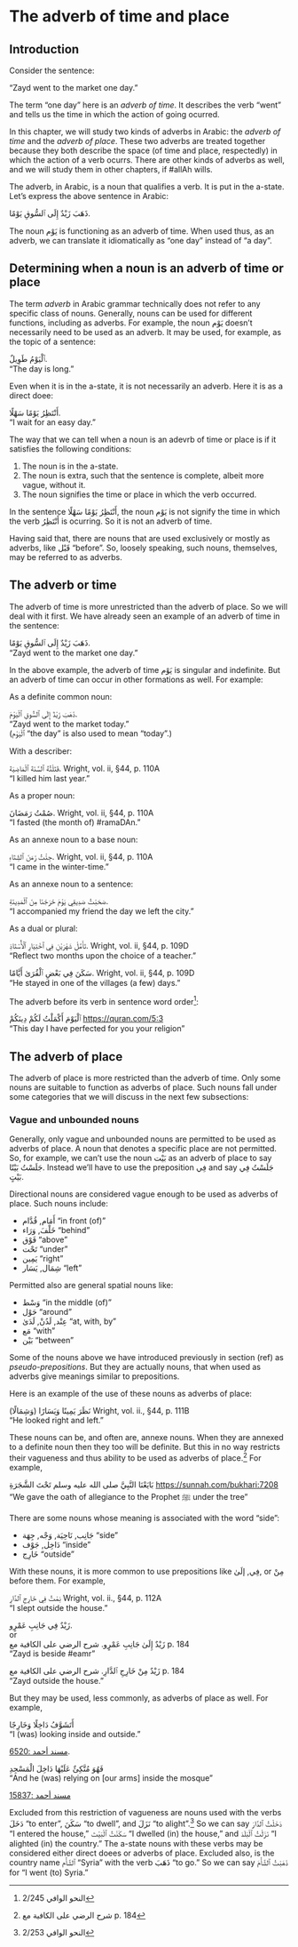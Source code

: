 # The adverb of time and place

## Introduction

Consider the sentence:

"Zayd went to the market one day."

The term "one day" here is an _adverb of time_.
It describes the verb "went" and tells us the time in which the action of going ocurred.

In this chapter, we will study two kinds of adverbs in Arabic:
the _adverb of time_ and the _adverb of place_.
These two adverbs are treated together because they both describe the space (of time and place, respectedly) in which the action of a verb ocurrs.
There are other kinds of adverbs as well, and we will study them in other chapters, if [#allAh]{.trn2} wills.

The adverb, in Arabic, is a noun that qualifies a verb.
It is put in the a-state.
Let's express the above sentence in Arabic:

[ذَهَبَ زَيْدٌ إِلَى ٱلسُّوقِ يَوْمًا.]{.ar}  

The noun [يَوْم]{.ar} is functioning as an adverb of time.
When used thus, as an adverb, we can translate it idiomatically as "one day" instead of "a day".

## Determining when a noun is an adverb of time or place

The term _adverb_ in Arabic grammar technically does not refer to any specific class of nouns.
Generally, nouns can be used for different functions, including as adverbs.
For example, the noun
[يَوْم]{.ar}
doesn't necessarily need to be used as an adverb.
It may be used, for example, as the topic of a sentence:

[ٱَلْيَوْمُ طَوِيلٌ.]{.ar}  
"The day is long."

Even when it is in the a-state, it is not necessarily an adverb. 
Here it is as a direct doee:

[أَنْتَظِرُ يَوْمًا سَهْلًا.]{.ar}  
"I wait for an easy day."

The way that we can tell when a noun is an adevrb of time or place is if it satisfies the following conditions:

1. The noun is in the a-state.
2. The noun is extra, such that the sentence is complete, albeit more vague, without it.
3. The noun signifies the time or place in which the verb occurred.

In the sentence [أَنْتَظِرُ يَوْمًا سَهْلًا]{.ar}, the noun [يَوْم]{.ar} is not signify the time in which the verb [أَنْتَظِرُ]{.ar} is ocurring.
So it is not an adverb of time.

Having said that, there are nouns that are used exclusively or mostly as adverbs, like [قَبْل]{.ar} "before".
So, loosely speaking, such nouns, themselves, may be referred to as adverbs.

## The adverb or time

The adverb of time is more unrestricted than the adverb of place.
So we will deal with it first.
We have already seen an example of an adverb of time in the sentence:

[ذَهَبَ زَيْدٌ إِلَى ٱلسُّوقِ يَوْمًا.]{.ar}  
"Zayd went to the market one day."

In the above example, the adverb of time [يَوْم]{.ar} is singular and indefinite.
But an adverb of time can occur in other formations as well. For example:

As a definite common noun:

[ذَهَبَ زَيْدٌ إِلَى ٱلسُّوقِ ٱلْيَوْمَ.]{.ar}  
"Zayd went to the market today."  
([ٱلْيَوْم]{.ar} "the day" is also used to mean "today".)

With a describer:

[قَتَلْتُهُ ٱلسَّنَةَ ٱلْمَاضِيَةَ.]{.ar}
[Wright, vol.\ ii, §44, p.\ 110A]{.aside}  
"I killed him last year."

As a proper noun:

[صُمْتُ رَمَضَانَ.]{.ar}
[Wright, vol.\ ii, §44, p.\ 110A]{.aside}  
"I fasted (the month of) [#ramaDAn]{.trn2}."

As an annexe noun to a base noun:

[جِئْتُ زَمَنَ ٱلشِّتَاءِ.]{.ar}
[Wright, vol.\ ii, §44, p.\ 110A]{.aside}  
"I came in the winter-time."

As an annexe noun to a sentence:

[صَحَبْتُ صَدِيقِي يَوْمَ خَرَجْنَا مِنَ ٱلْمَدِينَةِ.]{.ar}  
"I accompanied my friend the day we left the city."

As a dual or plural:

[تَأَمَّلْ شَهْرَيْنِ فِي ٱخْتِيَارِ ٱلْأُسْتَاذِ.]{.ar}
[Wright, vol.\ ii, §44, p.\ 109D]{.aside}  
"Reflect two months upon the choice of a teacher."

[سَكَنَ فِي بَعْضِ ٱلْقُرَىٰ أَيَّامًا.]{.ar}
[Wright, vol.\ ii, §44, p.\ 109D]{.aside}  
"He stayed in one of the villages (a few) days."

The adverb before its verb in sentence word order^[[النحو الوافي]{.ar} 2/245]:

[ٱلْيَوْمَ أَكْمَلْتُ لَكُمْ دِينَكُمْ]{.ar}
[<https://quran.com/5:3>]{.aside}  
"This day I have perfected for you your religion"

## The adverb of place

The adverb of place is more restricted than the adverb of time.
Only some nouns are suitable to function as adverbs of place.
Such nouns fall under some categories that we will discuss in the next few subsections:

### Vague and unbounded nouns

Generally, only vague and unbounded nouns are permitted to be used as adverbs of place.
A noun that denotes a specific place are not permitted.
So, for example, we can't use the noun [بَيْت]{.ar} as an adverb of place to say [جَلَسْتُ بَيْتًا]{.ar}.
Instead we'll have to use the preposition [فِي]{.ar} and say [جَلَسْتُ فِي بَيْتٍ]{.ar}.

Directional nouns are considered vague enough to be used as adverbs of place.
Such nouns include:

+ [أَمَام]{.ar}, [قُدَّام]{.ar} "in front (of)"
+ [خَلْفَ]{.ar}, [وَرَاء]{.ar} "behind"
+ [فَوْق]{.ar} "above"
+ [تَحْت]{.ar} "under"
+ [يَمِين]{.ar} "right"
+ [شِمَال]{.ar}, [يَسَار]{.ar} "left"

Permitted also are general spatial nouns like:

+ [وَسْط]{.ar} "in the middle (of)"
+ [حَوْل]{.ar} "around"
+ [عِنْد]{.ar}, [لَدُنْ]{.ar}, [لَدَىٰ]{.ar} "at, with, by"
+ [مَع]{.ar} "with"
+ [بَيْن]{.ar} "between"

Some of the nouns above we have introduced previously in section (ref) as _pseudo-prepositions_.
But they are actually nouns, that when used as adverbs give meanings similar to prepositions.

<!--
These nouns can be used when indefinite. 
-->
Here is an example of the use of these nouns as adverbs of place:

[نَظَرَ يَمِينًا وَيَسَارًا (وَشِمَالًا)]{.ar}
[Wright, vol.\ ii., §44,\ p.\ 111B]{.aside}  
"He looked right and left."

<!--But they are more likely to be used as annexe nouns.-->
These nouns can be, and often are, annexe nouns.
When they are annexed to a definite noun then they too will be definite.
But this in no way restricts their vagueness and thus ability to be used as adverbs of place.^[[شرح الرضي على الكافية مع]{.ar} p.\ 184]
For example,

[بَايَعْنَا النَّبِيَّ صلى الله عليه وسلم تَحْتَ الشَّجَرَةِ]{.ar}
[<https://sunnah.com/bukhari:7208>]{.aside}  
"We gave the oath of allegiance to the Prophet [ﷺ]{.aralt} under the tree"

There are some nouns whose meaning is associated with the word "side":

+ [جَانِب]{.ar}, [نَاحِيَة]{.ar}, [وَجْه]{.ar}, [جِهَة]{.ar} "side"
+ [دَاخِل]{.ar}, [جَوْف]{.ar} "inside"
+ [خَارِج]{.ar} "outside"

With these nouns, it is more common to use prepositions like [فِي]{.ar}, [إلَىٰ]{.ar}, or [مِنْ]{.ar} before them.
For example,

[نِمْتُ فِي خَارِجِ ٱلدَّارِ]{.ar}
[Wright, vol.\ ii., §44,\ p.\ 112A]{.aside}  
"I slept outside the house."

[زَيْدٌ فِي جَانِبِ عَمْرٍو.]{.ar}  
or  
[زَيْدٌ إِلَىٰ جَانِبِ عَمْرٍو.]{.ar}
[[شرح الرضي على الكافية مع]{.ar} p.\ 184]{.aside}  
"Zayd is beside [#eamr]{.trn2}"

[زَيْدٌ مِنْ خَارِجِ ٱلدَّارِ.]{.ar}
[[شرح الرضي على الكافية مع]{.ar} p.\ 184]{.aside}  
"Zayd outside the house."

But they may be used, less commonly, as adverbs of place as well.
For example,

::::{.lingex}
:::{#lingextext}
[أَتَشَوَّفُ دَاخِلًا وَخَارِجًا]{.ar}  
"I (was) looking inside and outside."
:::
:::{#lingexref}
[[مسند أحمد]{.ar} :6520](https://shamela.ws/book/25794/4962#p1).
:::
::::

:::::{.lingex}
::::{#lingextext}
[فَهُوَ مُتَّكِئٌ عَلَيْهَا دَاخِلَ الْمَسْجِدِ]{.ar}  
"And he (was) relying on [our arms] inside the mosque"
::::
:::{#lingexref}
[[مسند أحمد]{.ar} :15837](https://shamela.ws/book/25794/12210)
:::
:::::


<!--
Universal directions like
[شَرْق]{.ar} "east"
and
[غَرْب]{.ar} "west"
too are sometimes used as adverbs of place.
The nouns [بَرّ]{.ar} "land" and [بَحْر]{.ar} "sea" also seem to be used as adverbs of place.
For such nouns, it seems more correct that they only be used as such when indefinite.
For example,

:::{.ar}
وَتَقَرَّبُوا إِلَى اللَّهِ تَعَالَى بِاتِّبَاعِهِمْ سُنَنَ رَسُولِ اللَّهِ صَلَّى اللَّهُ عَلَيْهِ وَسَلَّمَ، وَطَلَبِهِمْ لِآثَارِهِ وَأَخْبَارِهِ، بَرًّا وَبَحْرًا وَشَرْقًا وَغَرْبًا
:::
[[تأويل مختلف الحديث لابن قتيبة]{.ar}, p.\ 127]{.aside}  
"And they sought to come close to [#allAh]{.trn2} by following the practices of the Messenger of [#allAh]{.trn2} [ﷺ]{.aralt} and by seeking reports and information of him, (by) land and (by) sea, and east and west."
-->

Excluded from this restriction of vagueness are nouns used with the verbs [دَخَلَ]{.ar} "to enter", [سَكَنَ]{.ar} "to dwell", and [نَزَلَ]{.ar} "to alight".^[[النحو الوافي]{.ar} 2/253]
So we can say
[دَخَلْتُ ٱلدَّارَ]{.ar}
"I entered the house,"
[سَكَنْتُ ٱلْبَيْتَ]{.ar}
"I dwelled (in) the house,"
and
[نَزَلْتُ ٱلْبَلَدَ]{.ar}
"I alighted (in) the country."
The a-state nouns with these verbs may be considered either direct doees or adverbs of place.
Excluded also, is the country name [ٱلشَّأْم]{.ar} "Syria" with the verb [ذَهَبَ]{.ar} "to go." So we can say [ذَهَبْتُ ٱلشَّأْمَ]{.ar} for "I went (to) Syria."



